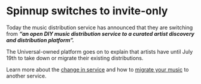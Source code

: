 # Spinnup switches to invite-only



Today the music distribution service has announced that they are switching from ***“an open DIY music distribution service to a curated artist discovery and distribution platform”.***

The Universal-owned platform goes on to explain that artists have until July 19th to take down or migrate their existing distributions.

Learn more about the [change in service](https://support.spinnup.com/hc/en-us/categories/5681360917009-Spinnup-Change-2022) and how to [migrate your music](https://support.spinnup.com/hc/en-us/articles/5686675832465) to another service.

